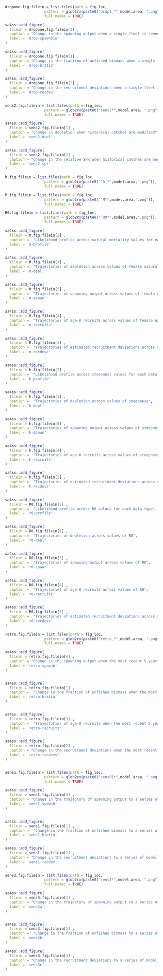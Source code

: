 <!-- ======================================================================= -->
<!-- **************************   Sensitivity  ***************************** --> 
<!-- ======================================================================= -->

<!-- drop 1-->

```r
dropone.fig.filein = list.files(path = fig_loc,  
                  pattern = glob2rx(paste0("drop1_*",model.area, ".png")), 
                  full.names = TRUE)
```


```r
sa4ss::add_figure(
  filein = dropone.fig.filein[3] ,
  caption = "Change in the spawning output when a single fleet is removed from the model",
  label = 'drop-spawnbio'
)

sa4ss::add_figure(
  filein = dropone.fig.filein[1] ,
  caption = "Change in the fraction of unfished biomass when a single fleet is removed from the model",
  label = 'drop-bratio'
)

sa4ss::add_figure(
  filein = dropone.fig.filein[2] ,
  caption = "Change in the recruitment deviations when a single fleet is removed from the model",
  label = 'drop-recdev'
)
```


<!--john catch sens-->


```r
sens2.fig.filein = list.files(path = fig_loc,  
                  pattern = glob2rx(paste0("sens2*",model.area, ".png")), 
                  full.names = TRUE)
```


```r
sa4ss::add_figure(
  filein = sens2.fig.filein[1] ,
  caption = "Change in depletion when historical catches are modified",
  label = 'sens2-depl'
)

sa4ss::add_figure(
  filein = sens2.fig.filein[2] ,
  caption = "Change in the relative SPR when historical catches are modified",
  label = 'sens2-spr'
)
```

<!-- ======================================================================= -->
<!-- ************************** Likelihood Profile ************************* --> 
<!-- ======================================================================= -->


```r
h.fig.filein = list.files(path = fig_loc,  
                  pattern = glob2rx(paste0("^h_*",model.area,".png")),
                  full.names = TRUE)

M.fig.filein = list.files(path = fig_loc,  
                  pattern = glob2rx(paste0("^M*",model.area,".png")),
                  full.names = TRUE)

R0.fig.filein = list.files(path = fig_loc,  
                  pattern = glob2rx(paste0("^R0*",model.area,".png")),
                  full.names = TRUE)

```

<!----nat M--->

```r
sa4ss::add_figure(
  filein = M.fig.filein[2] ,
  caption =  "Likelihood profile across natural mortality values for each data type",
  label = 'm-profile'
)

sa4ss::add_figure(
  filein = M.fig.filein[1] ,
  caption =  "Trajectories of depletion across values of female natural mortality",
  label = 'm-depl'
)

sa4ss::add_figure(
  filein = M.fig.filein[5] ,
  caption =  "Trajectories of spawning output across values of female natural mortality",
  label = 'm-spawn'
)

sa4ss::add_figure(
  filein = M.fig.filein[4] ,
  caption =  "Trajectories of age-0 recruits across values of female natural mortality",
  label = 'm-recruits'
)

sa4ss::add_figure(
  filein = M.fig.filein[3] ,
  caption =  "Trajectories of estimated recruitment deviations across values of female natural mortality",
  label = 'm-recdevs'
)
```

<!--steepness-->

```r
sa4ss::add_figure(
  filein = h.fig.filein[2] ,
  caption =  "Likelihood profile across steepness values for each data type",
  label = 'h-profile'
)

sa4ss::add_figure(
  filein = h.fig.filein[1] ,
  caption =  "Trajectories of depletion across values of steepness",
  label = 'h-depl'
)

sa4ss::add_figure(
  filein = h.fig.filein[5] ,
  caption =  "Trajectories of spawning output across values of steepness",
  label = 'h-spawn'
)

sa4ss::add_figure(
  filein = h.fig.filein[4] ,
  caption =  "Trajectories of age-0 recruits across values of steepness",
  label = 'h-recruits'
)

sa4ss::add_figure(
  filein = h.fig.filein[3] ,
  caption =  "Trajectories of estimated recruitment deviations across values of steepness",
  label = 'h-recdevs'
)
```


```r
sa4ss::add_figure(
  filein = R0.fig.filein[2] ,
  caption =  "Likelihood profile across R0 values for each data type",
  label = 'r0-profile'
)

sa4ss::add_figure(
  filein = R0.fig.filein[1] ,
  caption =  "Trajectories of depletion across values of R0",
  label = 'r0-depl'
)

sa4ss::add_figure(
  filein = R0.fig.filein[5] ,
  caption =  "Trajectories of spawning output across values of R0",
  label = 'r0-spawn'
)

sa4ss::add_figure(
  filein = R0.fig.filein[4] ,
  caption =  "Trajectories of age-0 recruits across values of R0",
  label = 'r0-recruits'
)

sa4ss::add_figure(
  filein = R0.fig.filein[3] ,
  caption =  "Trajectories of estimated recruitment deviations across values of R0",
  label = 'r0-recdevs'
)
```





<!-- ======================================================================= -->
<!-- *******************     Retrospectives    ***************************** --> 
<!-- ======================================================================= -->
```r
retro.fig.filein = list.files(path = fig_loc,  
                  pattern = glob2rx(paste0("retro_*",model.area, ".png")), 
                  full.names = TRUE)

```


```r
sa4ss::add_figure(
  filein = retro.fig.filein[4] ,
  caption = "Change in the spawning output when the most recent 5 years of data area removed sequentially",
  label = 'retro-spawnb'
)


sa4ss::add_figure(
  filein = retro.fig.filein[1] ,
  caption =  "Change in the fraction of unfished biomass when the most recent 5 years of data area removed sequentially",
  label = 'retro-bratio'
)


sa4ss::add_figure(
  filein = retro.fig.filein[3] ,
  caption =  "Trajectories of age-0 recruits when the most recent 5 years of data area removed sequentially",
  label = 'retro-recruits'
)

sa4ss::add_figure(
  filein = retro.fig.filein[2] ,
  caption = "Change in the recruitment deviations when the most recent 5 years of data area removed sequentially",
  label = 'retro-recdevs'
)



```



<!-- ======================================================================= -->
<!-- *******************     Other sensitivities**************************** --> 
<!-- ======================================================================= -->

```r
sens1.fig.filein = list.files(path = fig_loc,  
                  pattern = glob2rx(paste0("sens01*",model.area, ".png")), 
                  full.names = TRUE)
```


```r
sa4ss::add_figure(
  filein = sens1.fig.filein[3] ,
  caption = "Change in the trajectory of spawning output to a series of model sensitivity runs",
  label = 'sens1-spawnb'
)


sa4ss::add_figure(
  filein = sens1.fig.filein[1] ,
  caption =  "Change in the fraction of unfished biomass to a series of model sensitivity runs",
  label = 'sens1-bratio'
)

sa4ss::add_figure(
  filein = sens1.fig.filein[2] ,
  caption = "Change in the recruitment deviations to a series of model sensitivity runs",
  label = 'sens1-recdev'
)
```
<!-- ======================================================================= -->
<!-- *******************    Other sensitivities 3**************************** --> 
<!-- ======================================================================= -->

```r
sens3.fig.filein = list.files(path = fig_loc,  
                  pattern = glob2rx(paste0("sens3*",model.area, ".png")), 
                  full.names = TRUE)
```


```r
sa4ss::add_figure(
  filein = sens3.fig.filein[1] ,
  caption = "Change in the trajectory of spawning output to a series of model sensitivity runs",
  label = 'sens3a'
)


sa4ss::add_figure(
  filein = sens3.fig.filein[2] ,
  caption =  "Change in the fraction of unfished biomass to a series of model sensitivity runs",
  label = 'sens3b'
)

sa4ss::add_figure(
  filein = sens3.fig.filein[3] ,
  caption = "Change in the recruitment deviations to a series of model sensitivity runs",
  label = 'sens3c'
)
```
